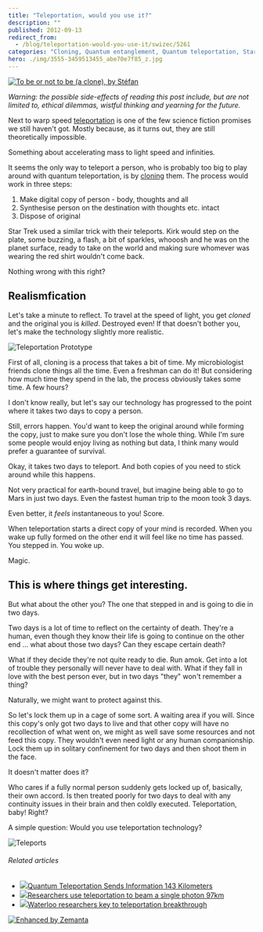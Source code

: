 ```yaml
---
title: "Teleportation, would you use it?"
description: ""
published: 2012-09-13
redirect_from:
  - /blog/teleportation-would-you-use-it/swizec/5261
categories: "Cloning, Quantum entanglement, Quantum teleportation, Star Trek, Teleportation, Uncategorized"
hero: ./img/3555-3459513455_abe70e7f85_z.jpg
---
```


[![To be or not to be (a clone), by Stéfan](./img/3555-3459513455_abe70e7f85_z.jpg "To be or not to be (a clone), by Stéfan")](http://www.flickr.com/photos/st3f4n/3459513455/)

_Warning: the possible side-effects of reading this post include, but are not limited to, ethical dilemmas, wistful thinking and yearning for the future._

Next to warp speed [teleportation](http://en.wikipedia.org/wiki/Teleportation "Teleportation") is one of the few science fiction promises we still haven't got. Mostly because, as it turns out, they are still theoretically impossible.

Something about accelerating mass to light speed and infinities.

It seems the only way to teleport a person, who is probably too big to play around with quantum teleportation, is by [cloning](http://en.wikipedia.org/wiki/Cloning "Cloning") them. The process would work in three steps:

1.  Make digital copy of person - body, thoughts and all
2.  Synthesise person on the destination with thoughts etc. intact
3.  Dispose of original

Star Trek used a similar trick with their teleports. Kirk would step on the plate, some buzzing, a flash, a bit of sparkles, whooosh and he was on the planet surface, ready to take on the world and making sure whomever was wearing the red shirt wouldn't come back.

Nothing wrong with this right?

## Realismfication

Let's take a minute to reflect. To travel at the speed of light, you get _cloned_ and the original you is _killed_. Destroyed even! If that doesn't bother you, let's make the technology slightly more realistic.

![Teleportation Prototype](./img/3124-3250633626_0ec6dfa6e2_m.jpg "Teleportation Prototype")

First of all, cloning is a process that takes a bit of time. My microbiologist friends clone things all the time. Even a freshman can do it! But considering how much time they spend in the lab, the process obviously takes some time. A few hours?

I don't know really, but let's say our technology has progressed to the point where it takes two days to copy a person.

Still, errors happen. You'd want to keep the original around while forming the copy, just to make sure you don't lose the whole thing. While I'm sure some people would enjoy living as nothing but data, I think many would prefer a guarantee of survival.

Okay, it takes two days to teleport. And both copies of you need to stick around while this happens.

Not very practical for earth-bound travel, but imagine being able to go to Mars in just two days. Even the fastest human trip to the moon took 3 days.

Even better, it _feels_ instantaneous to you! Score.

When teleportation starts a direct copy of your mind is recorded. When you wake up fully formed on the other end it will feel like no time has passed. You stepped in. You woke up.

Magic.

## This is where things get interesting.

But what about the other you? The one that stepped in and is going to die in two days.

Two days is a lot of time to reflect on the certainty of death. They're a human, even though they know their life is going to continue on the other end ... what about those two days? Can they escape certain death?

What if they decide they're not quite ready to die. Run amok. Get into a lot of trouble they personally will never have to deal with. What if they fall in love with the best person ever, but in two days "they" won't remember a thing?

Naturally, we might want to protect against this.

So let's lock them up in a cage of some sort. A waiting area if you will. Since this copy's only got two days to live and that other copy will have no recollection of what went on, we might as well save some resources and not feed this copy. They wouldn't even need light or any human companionship. Lock them up in solitary confinement for two days and then shoot them in the face.

It doesn't matter does it?

Who cares if a fully normal person suddenly gets locked up of, basically, their own accord. Is then treated poorly for two days to deal with any continuity issues in their brain and then coldly executed. Teleportation, baby! Right?

A simple question: Would you use teleportation technology?

![Teleports](https://swizec.com/wp-content/uploads/2012/09/teleportation_0129.jpeg "Teleports")

###### Related articles

- [![](https://i.zemanta.com/110616338_80_80.jpg)](http://tech.slashdot.org/story/12/09/06/1239210/quantum-teleportation-sends-information-143-kilometers)[Quantum Teleportation Sends Information 143 Kilometers](http://tech.slashdot.org/story/12/09/06/1239210/quantum-teleportation-sends-information-143-kilometers)
- [![](https://i.zemanta.com/noimg_39_80_80.jpg)](http://refreshingnews99.blogspot.com/2012/09/researchers-use-teleportation-to-beam.html)[Researchers use teleportation to beam a single photon 97km](http://refreshingnews99.blogspot.com/2012/09/researchers-use-teleportation-to-beam.html)
- [![](https://i.zemanta.com/110820035_80_80.jpg)](http://metronews.ca/news/kitchener/361634/waterloo-researchers-key-to-teleportation-breakthrough/)[Waterloo researchers key to teleportation breakthrough](http://metronews.ca/news/kitchener/361634/waterloo-researchers-key-to-teleportation-breakthrough/)

[![Enhanced by Zemanta](https://img.zemanta.com/zemified_e.png?x-id=ab220bea-b703-4ef3-b29a-730e88b1446f)](http://www.zemanta.com/?px "Enhanced by Zemanta")
